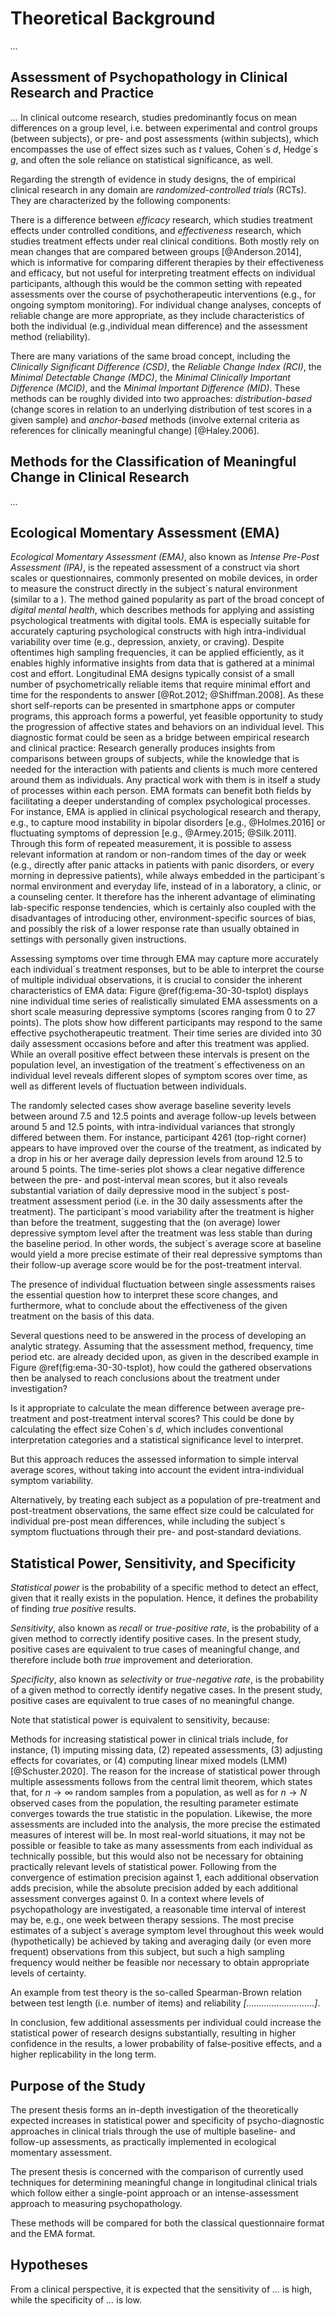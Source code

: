 
# Theoretical Background

_..._

## Assessment of Psychopathology in Clinical Research and Practice

_..._
\par


In clinical outcome research, studies predominantly focus on mean differences on a group level, i.e. between experimental and control groups (between subjects), or pre- and post assessments (within subjects), which encompasses the use of effect sizes such as _t_ values, Cohen´s _d_, Hedge´s _g_, and often the sole reliance on statistical significance, as well. 
\par

<!--
Relevant biases and side effects include placebo effects, the \enquote{hello-and-goodbye} effect, response bias, dropout, 
-->
\par

Regarding the strength of evidence in study designs, the \enquote{\textit{gold standard}} of empirical clinical research in any domain are _randomized-controlled trials_ (RCTs). They are characterized by the following components:

\begin{itemize}
\item experimental group(s) and control group(s),
\item random assignment of participants to groups,
\item and at least double blinding (i.e., neither participants nor experimenters know which group each participant is assigned to).^[Beyond double blinding, it may be possible to also keep the person who analyses the data blind (i.e., \enquote{\text{triple blinding}}).]
\end{itemize}

\par
There is a difference between _efficacy_ research, which studies treatment effects under controlled conditions, and _effectiveness_ research, which studies treatment effects under real clinical conditions. Both mostly rely on mean changes that are compared between groups [@Anderson.2014], which is informative for comparing different therapies by their effectiveness and efficacy, but not useful for interpreting treatment effects on individual participants, although this would be the common setting with repeated assessments over the course of psychotherapeutic interventions (e.g., for ongoing symptom monitoring). For individual change analyses, concepts of reliable change are more appropriate, as they include characteristics of both the individual (e.g.,individual mean difference) and the assessment method (reliability).
\par
There are many variations of the same broad concept, including the _Clinically Significant Difference (CSD)_, the _Reliable Change Index (RCI)_, the _Minimal Detectable Change (MDC)_, the _Minimal Clinically Important Difference (MCID)_, and the _Minimal Important Difference (MID)_.	These methods can be roughly divided into two approaches: _distribution-based_ (change scores in relation to an underlying distribution of test scores in a given sample) and _anchor-based_ methods (involve external criteria as references for clinically meaningful change) [@Haley.2006].



## Methods for the Classification of Meaningful Change in Clinical Research

_..._
\par

\begin{itemize}
\item //Clinical research and clinical practice in any discipline that involves repeated testing of subjects regarding some measurable characteristics can benefit from being able to determine if a specific change in test scores over time could be attributed to measurement error alone or exceeds this interval significantly and could therefore be attributed to another influence, e.g., an intervention.
\item //First applied in marital counseling and psychotherapy research [@Jacobson.1984; @Jacobson.1991], now also in many neuropsychological settings (e.g., for rehabilitation after epilepsy surgery or concussions, cognitive changes in cognitively impaired patients)
\item //Most common is calculating and reporting mean differences and respective effect sizes (e.g., Cohen´s d, Hedge´s g), t values and p values
    \item mean differences between pre- and post-timepoints or between treatment and control groups
    \item reasonable for cumulating evidence in meta-analyses
    \item but results often interpreted only in terms of statistical significance
\item //@Jacobson.1991 criticised two fundamental aspects of this use of statistical significance tests: (1) They do not take into account the within-subject variability of the construct of interest and (2) a statistically significant difference between group means does not automatically suggest a clinically meaningful difference, because, as @Cohen.1994 argued, any difference can be statistically significant, just given a large enough sample.
\end{itemize}


## Ecological Momentary Assessment (EMA)

_Ecological Momentary Assessment (EMA)_, also known as _Intense Pre-Post Assessment (IPA)_, is the repeated assessment of a construct via short scales or questionnaires, commonly presented on mobile devices, in order to measure the construct directly in the subject´s natural environment (similar to a \enquote{\text{field experiment}}). The method gained popularity as part of the broad concept of _digital mental health_, which describes methods for applying and assisting psychological treatments with digital tools.
\par
EMA is especially suitable for accurately capturing psychological constructs with high intra-individual variability over time (e.g., depression, anxiety, or craving). Despite oftentimes high sampling frequencies, it can be applied efficiently, as it enables highly informative insights from data that is gathered at a minimal cost and effort. Longitudinal EMA designs typically consist of a small number of psychometrically reliable items that require minimal effort and time for the respondents to answer [@Rot.2012; @Shiffman.2008]. As these short self-reports can be presented in smartphone apps or computer programs, this approach forms a powerful, yet feasible opportunity to study the progression of affective states and behaviors on an individual level.
\par
This diagnostic format could be seen as a bridge between empirical research and clinical practice: Research generally produces insights from comparisons between groups of subjects, while the knowledge that is needed for the interaction with patients and clients is much more centered around them as individuals. Any practical work with them is in itself a study of processes within each person. EMA formats can benefit both fields by facilitating a deeper understanding of complex psychological processes. For instance, EMA is applied in clinical psychological research and therapy, e.g., to capture mood instability in bipolar disorders [e.g., @Holmes.2016] or fluctuating symptoms of depression [e.g., @Armey.2015; @Silk.2011]. Through this form of repeated measurement, it is possible to assess relevant information at random or non-random times of the day or week (e.g., directly after panic attacks in patients with panic disorders, or every morning in depressive patients), while always embedded in the participant´s normal environment and everyday life, instead of in a laboratory, a clinic, or a counseling center. It therefore has the inherent advantage of eliminating lab-specific response tendencies, which is certainly also coupled with the disadvantages of introducing other, environment-specific sources of bias, and possibly the risk of a lower response rate than usually obtained in settings with personally given instructions.
\par

\begin{figure}[htb]
\caption{\textit{Individual 30-Fold Pre-Treatment and Post-Treatment Intervals of PHQ-9 Scores of 9 Randomly Selected Participants in a Simulated EMA Scenario (Higher Scores Indicate Higher Levels of Depressive Symptoms)}}\label{fig:ema-30-30-tsplot}
\includegraphics[width=0.75\linewidth]{data/Time Series Dataframes/EMA_30.30_tsplot_example} \hfill{}
\end{figure}

Assessing symptoms over time through EMA may capture more accurately each individual´s treatment responses, but to be able to interpret the course of multiple individual observations, it is crucial to consider the inherent characteristics of EMA data: Figure \@ref(fig:ema-30-30-tsplot) displays nine individual time series of realistically simulated EMA assessments on a short scale measuring depressive symptoms (scores ranging from 0 to 27 points). The plots show how different participants may respond to the same effective psychotherapeutic treatment. Their time series are divided into 30 daily assessment occasions before and after this treatment was applied. While an overall positive effect between these intervals is present on the population level, an investigation of the treatment´s effectiveness on an individual level reveals different slopes of symptom scores over time, as well as different levels of fluctuation between individuals. 

<!--
The plots show the simple advantages of multiple assessments in two intervals over two single assessments (pre- and post-treatment): 

imagine assessing depressive symptoms in participant 1 randomly on day 7 pre-treatment (score of 20) and on day 6 post-treatment (score of 0) -> total difference of -20 points -> very powerful intervention!  
//or imagine assessing depressive symptoms in participant 1 randomly on day 12 pre-treatment (score of about 5) and on day 26 post-treatment (score of 5) -> total difference of 0 points -> useless intervention (possibly worse than placebo)!
-->
<!-- _//introducing, offering, alternative, discover-->

The randomly selected cases show average baseline severity levels between around 7.5 and 12.5 points and average follow-up levels between around 5 and 12.5 points, with intra-individual variances that strongly differed between them. For instance, participant 4261 (top-right corner) appears to have improved over the course of the treatment, as indicated by a drop in his or her average daily depression levels from around 12.5 to around 5 points. The time-series plot shows a clear negative difference between the pre- and post-interval mean scores, but it also reveals substantial variation of daily depressive mood in the subject´s post-treatment assessment period (i.e. in the 30 daily assessments after the treatment). The participant´s mood variability after the treatment is higher than before the treatment, suggesting that the (on average) lower depressive symptom level after the treatment was less stable than during the baseline period. In other words, the subject´s average score at baseline would yield a more precise estimate of their real depressive symptoms than their follow-up average score would be for the post-treatment interval.

The presence of individual fluctuation between single assessments raises the essential question how to interpret these score changes, and furthermore, what to conclude about the effectiveness of the given treatment on the basis of this data.

Several questions need to be answered in the process of developing an analytic strategy. Assuming that the assessment method, frequency, time period etc. are already decided upon, as given in the described example in Figure \@ref(fig:ema-30-30-tsplot), how could the gathered observations then be analysed to reach conclusions about the treatment under investigation?

Is it appropriate to calculate the mean difference between average pre-treatment and post-treatment interval scores? This could be done by calculating the effect size Cohen´s _d_, which includes conventional interpretation categories and a statistical significance level to interpret.

But this approach reduces the assessed information to simple interval average scores, without taking into account the evident intra-individual symptom variability.

Alternatively, by treating each subject as a population of pre-treatment and post-treatment observations, the same effect size could be calculated for individual pre-post mean differences, while including the subject´s symptom fluctuations through their pre- and post-standard deviations.





## Statistical Power, Sensitivity, and Specificity

_Statistical power_ is the probability of a specific method to detect an effect, given that it really exists in the population. Hence, it defines the probability of finding _true positive_ results.



\par \noindent
_Sensitivity_, also known as _recall_ or _true-positive rate_, is the probability of a given method to correctly identify positive cases. In the present study, positive cases are equivalent to true cases of meaningful change, and therefore include both _true_ improvement and deterioration.

\begin{equation}
Sensitivity = \frac{TP}{P} = \frac{TP}{TP + FN} (\#eq:sensitivity)
\end{equation}

\par
_Specificity_, also known as _selectivity_ or _true-negative rate_, is the probability of a given method to correctly identify negative cases. In the present study, positive cases are equivalent to true cases of no meaningful change.

\begin{equation}
Specificity = \frac{TN}{N} = \frac{TN}{TN + FP} (\#eq:specificity)
\end{equation}

\par \noindent

\begin{equation}
\alpha = \frac{FP}{FP + TN} (\#eq:alpha-error)
\end{equation}

\par \noindent

\begin{equation}
\beta = \frac{FN}{FN + TP} (\#eq:beta-error)
\end{equation}

\par \noindent

\begin{equation}
Power = 1 - \beta (\#eq:power)
\end{equation}

\par \noindent
Note that statistical power is equivalent to sensitivity, because:

\begin{equation}
Power = 1 - \beta = 1 - \frac{FN}{FN + TP} = \frac{FN + TP}{FN + TP} - \frac{FN}{FN + TP} = \frac{TP}{FN + TP} = Sensitivity (\#eq:power-sens-equiv)
\end{equation}

\par

<!-- [@Berthold.2020, p. 119] -->

<!--
<https://wiki.socr.umich.edu/index.php/SMHS_PowerSensitivitySpecificity>
Note that both (Type I ($\alpha$) and Type II ($\beta$)) errors are proportions in the range [0,1], so they represent error-rates. The reason they are listed in the corresponding cells is that they are directly proportionate to the numerical values of the FP and FN, respectively.
-->

Methods for increasing statistical power in clinical trials include, for instance, (1) imputing missing data, (2) repeated assessments, (3) adjusting effects for covariates, or (4) computing linear mixed models (LMM) [@Schuster.2020]. The reason for the increase of statistical power through multiple assessments follows from the central limit theorem, which states that, for $n \rightarrow \infty$ random samples from a population, as well as for $n \rightarrow N$ observed cases from the population, the resulting parameter estimate converges towards the true statistic in the population. Likewise, the more assessments are included into the analysis, the more precise the estimated measures of interest will be. In most real-world situations, it may not be possible or feasible to take as many assessments from each individual as technically possible, but this would also not be necessary for obtaining practically relevant levels of statistical power. Following from the convergence of estimation precision against 1, each additional observation adds precision, while the absolute precision added by each additional assessment converges against 0. In a context where levels of psychopathology are investigated, a reasonable time interval of interest may be, e.g., one week between therapy sessions. The most precise estimates of a subject´s average symptom level throughout this week would (hypothetically) be achieved by taking and averaging daily (or even more frequent) observations from this subject, but such a high sampling frequency would neither be feasible nor necessary to obtain appropriate levels of certainty. 

<!-- [@Berthold.2020, p. 383]
Intuitively this theorem says that the sum of a large number of almost arbitrarily distributed random variables (the Lindeberg condition is a very weak restriction) is approximately normally distributed. Since physical measurements are usually affected by a large number of random influences from several independent sources, which all add up to form the total measurement error, the result is often approximately normally distributed. The central limit theorem thus explains why normally distributed quantities are so common in practice.
-->

\par
An example from test theory is the so-called Spearman-Brown relation between test length (i.e. number of items) and reliability _[...........................]_. \par

In conclusion, few additional assessments per individual could increase the statistical power of research designs substantially, resulting in higher confidence in the results, a lower probability of false-positive effects, and a higher replicability in the long term.


<!--
- higher power through inclusion of more assessment occasions
- e.g. @Schuster.2020: power increased by 6-92% from two- to five-fold assessment compared to single assessments
-->






## Purpose of the Study

The present thesis forms an in-depth investigation of the theoretically expected increases in statistical power and specificity of psycho-diagnostic approaches in clinical trials through the use of multiple baseline- and follow-up assessments, as practically implemented in ecological momentary assessment.


\par
<!--
investigated if the inclusion of multiple measurements pre and post treatment via ecological momentary assessment (EMA) can enhance statistical power
-->

The present thesis is concerned with the comparison of currently used techniques for determining meaningful change in longitudinal clinical trials which follow either a single-point approach or an intense-assessment approach to measuring psychopathology. \par

These methods will be compared for both the classical questionnaire format and the EMA format.



## Hypotheses




From a clinical perspective, it is expected that the sensitivity of _..._ is high, while the specificity of _..._ is low.



